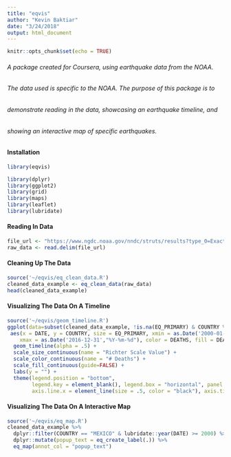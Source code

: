 ```yaml
---
title: "eqvis"
author: "Kevin Baktiar"
date: "3/24/2018"
output: html_document
---
```


```r
knitr::opts_chunk$set(echo = TRUE)
```

###### A package created for Coursera, using earthquake data from the NOAA.
###### The data used is specific to the NOAA. The purpose of this package is to
###### demonstrate reading in the data, showcasing an earthquake timeline, and
###### showing an interactive map of specific earthquakes.

#### Installation

```r
library(eqvis)
```
```r
library(dplyr)
library(ggplot2)
library(grid)
library(maps)
library(leaflet)
library(lubridate)
```


#### Reading In Data

```r
file_url <- "https://www.ngdc.noaa.gov/nndc/struts/results?type_0=Exact&query_0=$ID&t=101650&s=13&d=189&dfn=signif.txt"
raw_data <- read.delim(file_url)
```

#### Cleaning Up The Data

```r
source('~/eqvis/eq_clean_data.R')
cleaned_data_example <- eq_clean_data(raw_data)
head(cleaned_data_example)
```

#### Visualizing The Data On A Timeline

```r
source('~/eqvis/geom_timeline.R')
ggplot(data=subset(cleaned_data_example, !is.na(EQ_PRIMARY) & COUNTRY %in% c("USA", "CHINA")),
 aes(x = DATE, y = COUNTRY, size = EQ_PRIMARY, xmin = as.Date('2000-01-01',"%Y-%m-%d"),
    xmax = as.Date('2016-12-31',"%Y-%m-%d"), color = DEATHS, fill = DEATHS, label = LOCATION_NAME)) +
  geom_timeline(alpha = .5) +
  scale_size_continuous(name = "Richter Scale Value") +
  scale_color_continuous(name = "# Deaths") +
  scale_fill_continuous(guide=FALSE) +
  labs(y = "") +
  theme(legend.position = "bottom",
        legend.key = element_blank(), legend.box = "horizontal", panel.background = element_blank(),
        axis.line.x = element_line(size = .5, color = "black"), axis.ticks.x = element_line(size = .5))
```

#### Visualizing The Data On A Interactive Map

```r
source('~/eqvis/eq_map.R')
cleaned_data_example %>%
  dplyr::filter(COUNTRY == "MEXICO" & lubridate::year(DATE) >= 2000) %>%
  dplyr::mutate(popup_text = eq_create_label(.)) %>%
  eq_map(annot_col = "popup_text")
```

